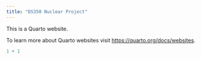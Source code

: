 ```yaml
---
title: "DS350 Nuclear Project"
---
```


This is a Quarto website.

To learn more about Quarto websites visit <https://quarto.org/docs/websites>.

```r
1 + 1
```
